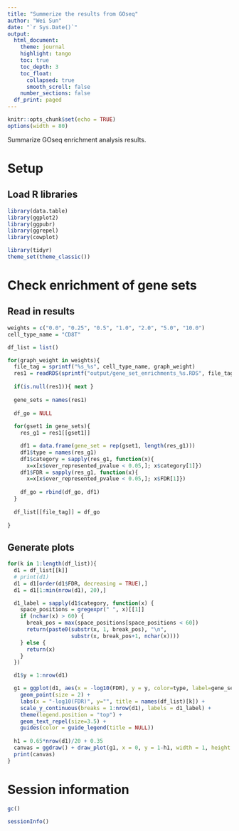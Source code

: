 ```yaml
---
title: "Summerize the results from GOseq"
author: "Wei Sun"
date: "`r Sys.Date()`"
output: 
  html_document:
    theme: journal
    highlight: tango
    toc: true
    toc_depth: 3
    toc_float:
      collapsed: true
      smooth_scroll: false
    number_sections: false
  df_print: paged
---
```


```r
knitr::opts_chunk$set(echo = TRUE)
options(width = 80)
```

Summarize GOseq enrichment analysis results. 

# Setup

## Load R libraries
```r
library(data.table)
library(ggplot2)
library(ggpubr)
library(ggrepel)
library(cowplot)

library(tidyr)
theme_set(theme_classic())

```

# Check enrichment of gene sets

## Read in results

```r
weights = c("0.0", "0.25", "0.5", "1.0", "2.0", "5.0", "10.0")
cell_type_name = "CD8T"

df_list = list()

for(graph_weight in weights){
  file_tag = sprintf("%s_%s", cell_type_name, graph_weight)
  res1 = readRDS(sprintf("output/gene_set_enrichments_%s.RDS", file_tag))
  
  if(is.null(res1)){ next }
  
  gene_sets = names(res1)
        
  df_go = NULL
  
  for(gset1 in gene_sets){
    res_g1 = res1[[gset1]]

    df1 = data.frame(gene_set = rep(gset1, length(res_g1)))
    df1$type = names(res_g1)
    df1$category = sapply(res_g1, function(x){
      x=x[x$over_represented_pvalue < 0.05,]; x$category[1]})
    df1$FDR = sapply(res_g1, function(x){
      x=x[x$over_represented_pvalue < 0.05,]; x$FDR[1]})
    
    df_go = rbind(df_go, df1)
  }
  
  df_list[[file_tag]] = df_go
  
}

```

## Generate plots

```r
for(k in 1:length(df_list)){
  d1 = df_list[[k]]
  # print(d1)
  d1 = d1[order(d1$FDR, decreasing = TRUE),]
  d1 = d1[1:min(nrow(d1), 20),]

  d1_label = sapply(d1$category, function(x) {
    space_positions = gregexpr(" ", x)[[1]]
    if (nchar(x) > 60) {
      break_pos = max(space_positions[space_positions < 60])
      return(paste0(substr(x, 1, break_pos), "\n", 
                    substr(x, break_pos+1, nchar(x))))
    } else {
      return(x)
    }
  })

  d1$y = 1:nrow(d1)

  g1 = ggplot(d1, aes(x = -log10(FDR), y = y, color=type, label=gene_set)) +
    geom_point(size = 2) +
    labs(x = "-log10(FDR)", y="", title = names(df_list)[k]) + 
    scale_y_continuous(breaks = 1:nrow(d1), labels = d1_label) + 
    theme(legend.position = "top") + 
    geom_text_repel(size=3.5) + 
    guides(color = guide_legend(title = NULL)) 
  
  h1 = 0.65*nrow(d1)/20 + 0.35
  canvas = ggdraw() + draw_plot(g1, x = 0, y = 1-h1, width = 1, height = h1) 
  print(canvas)
}
```


# Session information
```r
gc()

sessionInfo()
```

